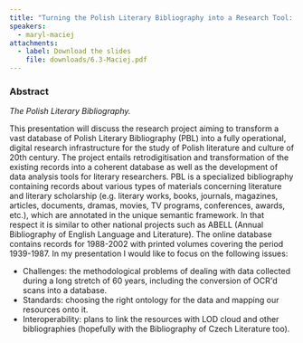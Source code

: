 ```yaml
---
title: "Turning the Polish Literary Bibliography into a Research Tool: Challenges, Standards, Interoperability"
speakers:
  - maryl-maciej
attachments:
  - label: Download the slides
    file: downloads/6.3-Maciej.pdf
---
```

### Abstract

*The Polish Literary Bibliography.*

This presentation will discuss the research project aiming to transform a vast database of Polish Literary Bibliography (PBL) into a fully operational, digital research infrastructure for the study of Polish literature and culture of 20th century. The project entails retrodigitisation and transformation of the existing records into a coherent database as well as the development of data analysis tools for literary researchers. PBL is a specialized bibliography containing records about various types of materials concerning literature and literary scholarship (e.g. literary works, books, journals, magazines, articles, documents, dramas, movies, TV programs, conferences, awards, etc.), which are annotated in the unique semantic framework. In that respect it is similar to other national projects such as ABELL (Annual Bibliography of English Language and Literature). The online database contains records for 1988-2002 with printed volumes covering the period 1939-1987. In my presentation I would like to focus on the following issues:

* Challenges: the methodological problems of dealing with data collected during a long stretch of 60 years, including the conversion of OCR'd scans into a database.
* Standards: choosing the right ontology for the data and mapping our resources onto it.
* Interoperability: plans to link the resources with LOD cloud and other bibliographies (hopefully with the Bibliography of Czech Literature too).
